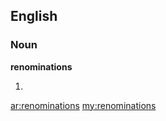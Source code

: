 ==English==

===Noun===
'''renominations'''

# {{plural of|[[renomination]]}}

[[ar:renominations]]
[[my:renominations]]